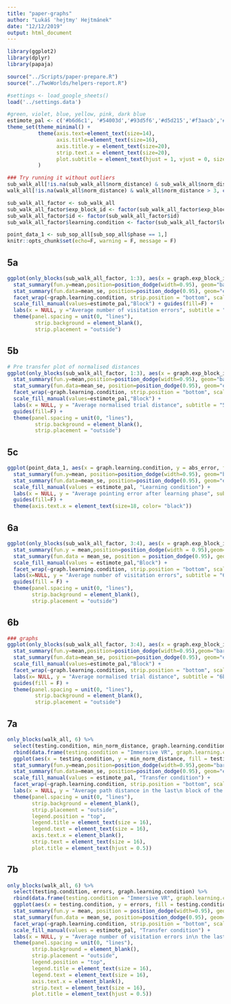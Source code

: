 ```yaml
---
title: "paper-graphs"
author: "Lukáš 'hejtmy' Hejtmánek"
date: "12/12/2019"
output: html_document
---
```


```r
library(ggplot2)
library(dplyr)
library(papaja)

source("../Scripts/paper-prepare.R")
source("../TwoWorlds/helpers-report.R")

#settings <- load_google_sheets()
load('../settings.data')

#green, violet, blue, yellow, pink, dark blue
estimote_pal <- c('#b6d6c1', '#54003d','#93d5f6','#d5d215','#f3aacb','#2d2556')
theme_set(theme_minimal() + 
          theme(axis.text=element_text(size=14),
                axis.title=element_text(size=16),
                axis.title.y = element_text(size=20),
                strip.text.x = element_text(size=20),
                plot.subtitle = element_text(hjust = 1, vjust = 0, size = 18, face = "italic"))
          )

### Try running it without outliers
sub_walk_all[!is.na(sub_walk_all$norm_distance) & sub_walk_all$norm_distance > 3, c("distance", "min_norm_distance")] <- NA
walk_all[!is.na(walk_all$norm_distance) & walk_all$norm_distance > 3, c("distance", "min_norm_distance")] <- NA

sub_walk_all_factor <- sub_walk_all
sub_walk_all_factor$exp_block_id <- factor(sub_walk_all_factor$exp_block_id)
sub_walk_all_factor$id <- factor(sub_walk_all_factor$id)
sub_walk_all_factor$learning.condition <- factor(sub_walk_all_factor$learning.condition)

point_data_1 <- sub_sop_all[sub_sop_all$phase == 1,]
knitr::opts_chunk$set(echo=F, warning = F, message = F)
```


## 5a
```r
ggplot(only_blocks(sub_walk_all_factor, 1:3), aes(x = graph.exp_block_id, y = errors, fill = graph.exp_block_id)) +
  stat_summary(fun.y=mean,position=position_dodge(width=0.95), geom="bar") +
  stat_summary(fun.data=mean_se, position=position_dodge(0.95), geom="errorbar", width = 0.2, size = 1.25) + 
  facet_wrap(~graph.learning.condition, strip.position = "bottom", scales = "free_x") + 
  scale_fill_manual(values=estimote_pal,"Block") + guides(fill=F) +
  labs(x = NULL, y ="Average number of visitation errors", subtitle = "5a") +
  theme(panel.spacing = unit(0, "lines"), 
         strip.background = element_blank(),
         strip.placement = "outside")
```


## 5b
```r
# Pre transfer plot of normalised distances
ggplot(only_blocks(sub_walk_all_factor, 1:3), aes(x = graph.exp_block_id, y = min_norm_distance, fill = graph.exp_block_id)) +
  stat_summary(fun.y=mean,position=position_dodge(width=0.95), geom="bar") +
  stat_summary(fun.data=mean_se, position=position_dodge(0.95), geom="errorbar", width = 0.2, size = 1.25) + 
  facet_wrap(~graph.learning.condition, strip.position = "bottom", scales = "free_x") + 
  scale_fill_manual(values=estimote_pal,"Block") + 
  labs(x = NULL, y = "Average normalised trial distance", subtitle = "5b") +
  guides(fill=F) +
  theme(panel.spacing = unit(0, "lines"), 
         strip.background = element_blank(),
         strip.placement = "outside")
```

## 5c

```r
ggplot(point_data_1, aes(x = graph.learning.condition, y = abs_error, fill = graph.learning.condition)) +
  stat_summary(fun.y=mean, position=position_dodge(width=0.95), geom="bar") +
  stat_summary(fun.data=mean_se, position=position_dodge(0.95), geom="errorbar", width = 0.2, size = 1.25) + 
  scale_fill_manual(values = estimote_pal, "Learning condition") +
  labs(x = NULL, y = "Average pointing error after learning phase", subtitle = "5c") +
  guides(fill=F) + 
  theme(axis.text.x = element_text(size=18, color= "black"))
```

## 6a

```r
ggplot(only_blocks(sub_walk_all_factor, 3:4), aes(x = graph.exp_block_id, y = errors, fill = graph.exp_block_id)) +
  stat_summary(fun.y = mean,position=position_dodge(width = 0.95),geom="bar") +
  stat_summary(fun.data = mean_se, position = position_dodge(0.95), geom="errorbar", width = 0.2, size = 1.25) + 
  scale_fill_manual(values = estimote_pal,"Block") + 
  facet_wrap(~graph.learning.condition, strip.position = "bottom", scales = "free_x") + 
  labs(x=NULL, y = "Average number of visitation errors", subtitle = "6a") +
  guides(fill = F) +
  theme(panel.spacing = unit(0, "lines"), 
        strip.background = element_blank(),
        strip.placement = "outside")
```

## 6b
```r
### graphs
ggplot(only_blocks(sub_walk_all_factor, 3:4), aes(x = graph.exp_block_id, y = min_norm_distance, fill = graph.exp_block_id)) +
  stat_summary(fun.y=mean,position=position_dodge(width=0.95),geom="bar") +
  stat_summary(fun.data=mean_se, position=position_dodge(0.95), geom="errorbar", width = 0.2, size = 1.25) + 
  scale_fill_manual(values=estimote_pal,"Block") + 
  facet_wrap(~graph.learning.condition, strip.position = "bottom", scales = "free_x") + 
  labs(x= NULL, y = "Average normalised trial distance", subtitle = "6b") +
  guides(fill = F) +
  theme(panel.spacing = unit(0, "lines"), 
         strip.background = element_blank(),
         strip.placement = "outside")
```

## 7a

```r
only_blocks(walk_all, 6) %>%
  select(testing.condition, min_norm_distance, graph.learning.condition) %>%
  rbind(data.frame(testing.condition = "Immersive VR", graph.learning.condition="Desktop", min_norm_distance = NA)) %>%
  ggplot(aes(x = testing.condition, y = min_norm_distance, fill = testing.condition)) +
  stat_summary(fun.y=mean,position=position_dodge(width=0.95),geom="bar") +
  stat_summary(fun.data=mean_se, position=position_dodge(0.95), geom="errorbar", width = 0.2, size = 1.25) + 
  scale_fill_manual(values = estimote_pal, "Transfer condition") +
  facet_wrap(~graph.learning.condition, strip.position = "bottom", scales = "free_x") +
  labs(x = NULL, y = "Average path distance in the last\n block of the transfer phase", subtitle = "7a") + 
  theme(panel.spacing = unit(0, "lines"),
        strip.background = element_blank(),
        strip.placement = "outside",
        legend.position = "top",
        legend.title = element_text(size = 16),
        legend.text = element_text(size = 16),
        axis.text.x = element_blank(),
        strip.text = element_text(size = 16),
        plot.title = element_text(hjust = 0.5))
```

## 7b

```r
only_blocks(walk_all, 6) %>%
  select(testing.condition, errors, graph.learning.condition) %>%
  rbind(data.frame(testing.condition = "Immersive VR", graph.learning.condition="Desktop", errors = NA)) %>% 
  ggplot(aes(x = testing.condition, y = errors, fill = testing.condition)) +
  stat_summary(fun.y = mean, position = position_dodge(width=0.95), geom = "bar") +
  stat_summary(fun.data = mean_se, position=position_dodge(0.95), geom="errorbar", width = 0.2, size = 1.25) +
  facet_wrap(~graph.learning.condition, strip.position = "bottom", scales = "free_x") +
  scale_fill_manual(values = estimote_pal, "Transfer condition") +
  labs(x = NULL, y = "Average number of visitation errors in\n the last block of the transfer phase", subtitle = "7b") +
  theme(panel.spacing = unit(0, "lines"),
        strip.background = element_blank(),
        strip.placement = "outside",
        legend.position = "top",
        legend.title = element_text(size = 16),
        legend.text = element_text(size = 16),
        axis.text.x = element_blank(),
        strip.text = element_text(size = 16),
        plot.title = element_text(hjust = 0.5))
```
